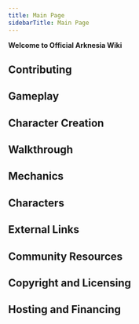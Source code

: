 ```yaml
---
title: Main Page
sidebarTitle: Main Page
---
```


<b>Welcome to Official Arknesia Wiki</b>

## Contributing

## Gameplay

## Character Creation

## Walkthrough

## Mechanics

## Characters

## External Links

## Community Resources

## Copyright and Licensing

## Hosting and Financing
